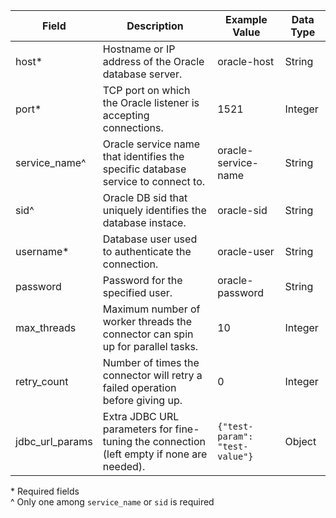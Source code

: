 | Field                                                 | Description                                                                               | Example Value                  | Data Type |
|-------------------------------------------------------|-------------------------------------------------------------------------------------------|--------------------------------|-----------|
| host<span className= "text-red-500">*</span>          | Hostname or IP address of the Oracle database server.                                     | oracle-host                    | String    |
| port<span className= "text-red-500">*</span>          | TCP port on which the Oracle listener is accepting connections.                           | 1521                           | Integer   |
| service_name<span className= "text-red-500">^</span>  | Oracle service name that identifies the specific database service to connect to.          | oracle-service-name            | String    |
| sid<span className= "text-red-500">^</span>           | Oracle DB sid that uniquely identifies the database instace.                              | oracle-sid                     | String    |
| username<span className= "text-red-500">*</span>      | Database user used to authenticate the connection.                                        | oracle-user                    | String    |
| password                                              | Password for the specified user.                                                          | oracle-password                | String    |
| max_threads                                           | Maximum number of worker threads the connector can spin up for parallel tasks.            | 10                             | Integer   |
| retry_count                                           | Number of times the connector will retry a failed operation before giving up.             | 0                              | Integer   |
| jdbc_url_params                                       | Extra JDBC URL parameters for fine-tuning the connection (left empty if none are needed). | `{"test-param": "test-value"}` | Object    |

<span className= "text-red-500">*</span>  Required fields <br/>
<span className= "text-red-500">^</span>   Only one among `service_name` or `sid` is required